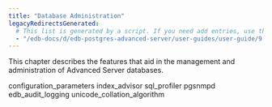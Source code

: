 ```yaml
---
title: "Database Administration"
legacyRedirectsGenerated:
  # This list is generated by a script. If you need add entries, use the `legacyRedirects` key.
  - "/edb-docs/d/edb-postgres-advanced-server/user-guides/user-guide/9.6/EDB_Postgres_Advanced_Server_Guide.1.07.html"
---
```


<div id="database_administration" class="registered_link"></div>

This chapter describes the features that aid in the management and administration of Advanced Server databases.

<div class="toctree" maxdepth="4">

configuration_parameters index_advisor sql_profiler pgsnmpd edb_audit_logging unicode_collation_algorithm

</div>

